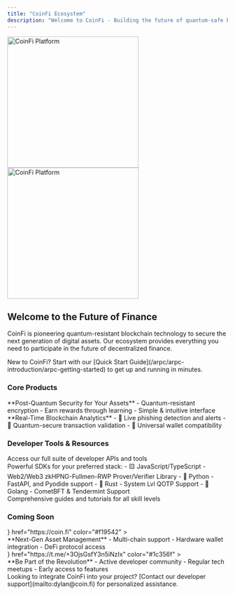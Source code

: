 ```yaml
---
title: "CoinFi Ecosystem" 
description: "Welcome to CoinFi - Building the future of quantum-safe blockchain technology and digital asset management."
---
```


<Frame>
  <img
    className="block dark:hidden"
    src="/logo/light-coinfi.svg"
    alt="CoinFi Platform"
    width="300"
  />
  <img
    className="hidden dark:block"
    src="/logo/dark-coinfi.svg" 
    alt="CoinFi Platform"
    width="300"
  />
</Frame>

## Welcome to the Future of Finance

CoinFi is pioneering quantum-resistant blockchain technology to secure the next generation of digital assets. Our ecosystem provides everything you need to participate in the future of decentralized finance.

<Note>
  New to CoinFi? Start with our [Quick Start Guide](/arpc/arpc-introduction/arpc-getting-started) to get up and running in minutes.
</Note>

### Core Products

<CardGroup cols={2}>
  <Card
    title="Quantum One Time Pad Game"
    icon="shield"
    href="https://coin.fi/"
    color="#1c356f"
  >
    <div className="mt-2">
      **Post-Quantum Security for Your Assets**
      - Quantum-resistant encryption
      - Earn rewards through learning
      - Simple & intuitive interface
    </div>
  </Card>
  <Card
    title="CoinFi Explorer" 
    icon="magnifying-glass-chart"
    href="https://console.coin.ga/coinfi/fuel-explorer"
    color="#f19542"
  >
    <div className="mt-2">
      **Real-Time Blockchain Analytics**
      - 🚨 Live phishing detection and alerts
      - 🔐 Quantum-secure transaction validation
      - 🔄 Universal wallet compatibility
    </div>
  </Card>
</CardGroup>

### Developer Tools & Resources

<CardGroup cols={3}>
  <Card
    title="API Reference"
    icon="code"
    href="/api-reference/api-introduction"
    color="#00B0BB"
  >
    <div className="mt-2">
      Access our full suite of developer APIs and tools
      <Badge text="Latest v2.0" className="mt-2"/>
    </div>
  </Card>
  <Card
    title="SDK Access"
    icon="puzzle-piece"
    href="/arpc/arpc-development/sdk/arpc-javascript"
    color="#00DB65"
  >
    <div className="mt-2">
      Powerful SDKs for your preferred stack:
      - 🟨 JavaScript/TypeScript - Web2/Web3 zkHPNG-Fullmen-RWP Prover/Verifier Library
      - 🐍 Python - FastAPI, and Pyodide support
      - 🦀 Rust - System Lvl QOTP Support
      - 🐹 Golang - CometBFT & Tendermint Support
    </div>
  </Card>
  <Card
    title="Documentation"
    icon="book-open"
    href="/arpc/arpc-introduction/arpc-guide-introduction"
    color="#1c356f"
  >
    <div className="mt-2">
      Comprehensive guides and tutorials for all skill levels
    </div>
  </Card>
</CardGroup>

### Coming Soon

<CardGroup cols={2}>
  <Card
    title="CoinFi Wallet"
    icon={<img src="logo/light-coinfi.svg" alt="CoinFi-icon-Logo" />}
    href="https://coin.fi"
    color="#f19542"
  >
    <div className="mt-2">
      **Next-Gen Asset Management**
      - Multi-chain support
      - Hardware wallet integration
      - DeFi protocol access
      <Badge text="Q2 2024" className="mt-2"/>
    </div>
  </Card>
  <Card
    title="Join the Community"
    icon={<img src="logo/coinfi-icon.svg" alt="CoinFi-icon-Logo" />}
    href="https://t.me/+3OjsGsfY3n5iNzIx"
    color="#1c356f"
  >
    <div className="mt-2">
      **Be Part of the Revolution**
      - Active developer community
      - Regular tech meetups
      - Early access to features
    </div>
  </Card>
</CardGroup>

<Note type="warning">
  Looking to integrate CoinFi into your project? [Contact our developer support](mailto:dylan@coin.fi) for personalized assistance.
</Note>